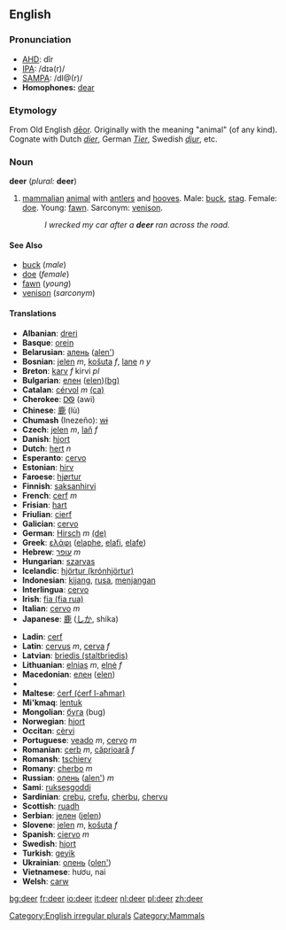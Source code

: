 {{wikipedia}}
==English==

===Pronunciation===
*[[w:AHD|AHD]]: dîr
*[[w:IPA|IPA]]: /dɪə(r)/
*[[w:SAMPA|SAMPA]]: /dI@(r)/
*'''Homophones:''' [[dear]]

=== Etymology ===
From Old English [[deor|dēor]].  Originally with the meaning "animal" (of any kind). Cognate with Dutch ''[[dier]]'', German ''[[Tier]]'', Swedish ''[[djur]]'', etc.

=== Noun ===
'''deer''' (''plural:'' '''deer''')

# [[mammalian]] [[animal]] with [[antler]]s and [[hoof|hooves]]. Male: [[buck]], [[stag]]. Female: [[doe]]. Young: [[fawn]]. Sarconym: [[venison]].
#:''I wrecked my car after a '''deer''' ran across the road.''

====See Also====
*[[buck]] (''male'')
*[[doe]] (''female'')
*[[fawn]] (''young'')
*[[venison]] (''sarconym'')

====Translations====
{{top}}
*'''Albanian''': [[dreri]]
*'''Basque''': [[orein]]
*'''Belarusian''': [[алень]] ([[alen']])
*'''Bosnian''': [[jelen]] ''m'', [[košuta]] ''f'', [[lane]] ''n'' ''y''
*'''Breton''': [[karv]] ''f'' kirvi ''pl''
*'''Bulgarian''': [[елен]] ([[elen]])[[:bg:елен|(bg)]]
*'''Catalan''': [[cérvol]] ''m'' [[:ca:cérvol|(ca)]] 
*'''Cherokee''': [[ᎠᏫ]] (awi)
*'''Chinese''': [[鹿]] (lù)
*'''Chumash''' (Inezeño): [[wɨ]]
*'''Czech''': [[jelen]] ''m'', [[laň]] ''f''
*'''Danish''': [[hjort]]
*'''Dutch''': [[hert]] ''n''
*'''Esperanto''': [[cervo]]
*'''Estonian''': [[hirv]]
*'''Faroese''': [[hjørtur]]
*'''Finnish''': [[saksanhirvi]]
*'''French''': [[cerf]] ''m''
*'''Frisian''': [[hart]]
*'''Friulian''': [[cierf]]
*'''Galician''': [[cervo]]
*'''German''': [[Hirsch]] ''m'' [[:de:Hirsch|(de)]]
*'''Greek''': [[ελάφι]] '' '' ([[elaphe]], [[elafi]], [[elafe]])
*'''Hebrew''': [[עופר]] ''m''
*'''Hungarian''': [[szarvas]]
*'''Icelandic''': [[hjörtur (krónhjörtur)]]
*'''Indonesian''': [[kijang]], [[rusa]], [[menjangan]]
*'''Interlingua''': [[cervo]]
*'''Irish''': [[fia (fia rua)]]
*'''Italian''': [[cervo]] ''m''
*'''Japanese''': [[鹿]] ([[しか]], shika)
{{mid}}
*'''Ladin''': [[cerf]]
*'''Latin''': [[cervus]] ''m'', [[cerva]] ''f''
*'''Latvian''': [[briedis (staltbriedis)]]
*'''Lithuanian''': [[elnias]] ''m'', [[elnė]] ''f''
*'''Macedonian''': [[елен]] ([[elen]])
*{{Malayalam|മാൻ}}
*'''Maltese''': [[ċerf (ċerf l-aħmar)]]
*'''Mi'kmaq''': [[lentuk]]
*'''Mongolian''': [[буга]] (bug)
*'''Norwegian''': [[hjort]]
*'''Occitan''': [[cèrvi]]
*'''Portuguese''': [[veado]] ''m'', [[cervo]] ''m''
*'''Romanian''': [[cerb]] ''m'', [[căprioară]] ''f''
*'''Romansh''': [[tschierv]]
*'''Romany''': [[cherbo]] ''m''
*'''Russian''': [[олень]] ([[alеn']]) ''m''
*'''Sami''': [[ruksesgoddi]]
*'''Sardinian''': [[crebu]], [[crefu]], [[cherbu]], [[chervu]]
*'''Scottish''': [[ruadh]]
*'''Serbian''': [[jелен]] ([[jelen]])
*'''Slovene''': [[jelen]] ''m'', [[košuta]] ''f''
*'''Spanish''': [[ciervo]] ''m''
*'''Swedish''': [[hjort]]
*'''Turkish''': [[geyik]]
*'''Ukrainian''': [[олень]] ([[olen']])
*'''Vietnamese''': hươu, nai
*'''Welsh''': [[carw]]
{{bottom}}

[[Category:English irregular plurals]]
[[Category:Mammals]]

[[bg:deer]]
[[fr:deer]]
[[io:deer]]
[[it:deer]]
[[nl:deer]]
[[pl:deer]]
[[zh:deer]]
